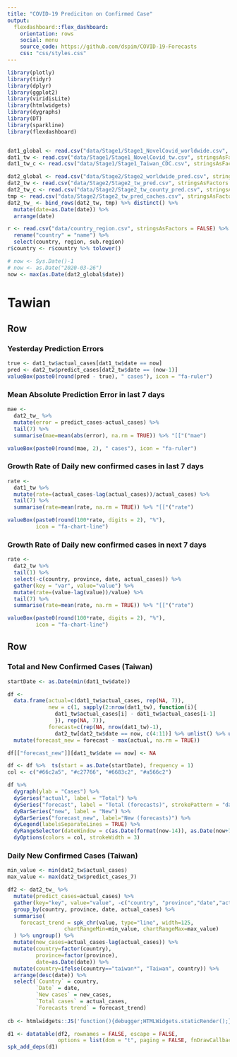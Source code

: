 ```yaml
---
title: "COVID-19 Prediciton on Confirmed Case"
output: 
  flexdashboard::flex_dashboard:
    orientation: rows
    social: menu
    source_code: https://github.com/dspim/COVID-19-Forecasts
    css: "css/styles.css"
---
```

  
```r
library(plotly)
library(tidyr)
library(dplyr)
library(ggplot2)
library(viridisLite)
library(htmlwidgets)
library(dygraphs)
library(DT)
library(sparkline)
library(flexdashboard)


dat1_global <- read.csv("data/Stage1/Stage1_NovelCovid_worldwide.csv", stringsAsFactors = FALSE) 
dat1_tw <- read.csv("data/Stage1/Stage1_NovelCovid_tw.csv", stringsAsFactors = FALSE) 
dat1_tw_c <- read.csv("data/Stage1/Stage1_Taiwan_CDC.csv", stringsAsFactors = FALSE)

dat2_global <- read.csv("data/Stage2/Stage2_worldwide_pred.csv", stringsAsFactors = FALSE) 
dat2_tw <- read.csv("data/Stage2/Stage2_tw_pred.csv", stringsAsFactors = FALSE) 
dat2_tw_c <- read.csv("data/Stage2/Stage2_tw_county_pred.csv", stringsAsFactors = FALSE) 
tmp <- read.csv("data/Stage2/Stage2_tw_pred_caches.csv", stringsAsFactors = FALSE)
dat2_tw_ <- bind_rows(dat2_tw, tmp) %>% distinct() %>% 
  mutate(date=as.Date(date)) %>% 
  arrange(date)

r <- read.csv("data/country_region.csv", stringsAsFactors = FALSE) %>% 
  rename("country" = "name") %>% 
  select(country, region, sub.region)
r$country <- r$country %>% tolower()

# now <- Sys.Date()-1
# now <- as.Date("2020-03-26")
now <- max(as.Date(dat2_global$date))
```

Tawian
=====================================  

Row
-----------------------------------------------------------------

### Yesterday Prediction Errors

```r
true <- dat1_tw$actual_cases[dat1_tw$date == now]
pred <- dat2_tw$predict_cases[dat2_tw$date == (now-1)]
valueBox(paste0(round(pred - true), " cases"), icon = "fa-ruler")
```

### Mean Absolute Prediction Error in last 7 days

```r
mae <- 
  dat2_tw_ %>% 
  mutate(error = predict_cases-actual_cases) %>% 
  tail(7) %>%  
  summarise(mae=mean(abs(error), na.rm = TRUE)) %>% "[["("mae")

valueBox(paste0(round(mae, 2), " cases"), icon = "fa-ruler")
```

### Growth Rate of Daily new confirmed cases in last 7 days

```r
rate <-
  dat1_tw %>% 
  mutate(rate=(actual_cases-lag(actual_cases))/actual_cases) %>% 
  tail(7) %>% 
  summarise(rate=mean(rate, na.rm = TRUE)) %>% "[["("rate")

valueBox(paste0(round(100*rate, digits = 2), "%"), 
         icon = "fa-chart-line")
```

### Growth Rate of Daily new confirmed cases in next 7 days

```r
rate <-
  dat2_tw %>% 
  tail(1) %>% 
  select(-c(country, province, date, actual_cases)) %>% 
  gather(key = "var", value="value") %>% 
  mutate(rate=(value-lag(value))/value) %>% 
  tail(7) %>% 
  summarise(rate=mean(rate, na.rm = TRUE)) %>% "[["("rate")

valueBox(paste0(round(100*rate, digits = 2), "%"), 
         icon = "fa-chart-line")
```



Row
-----------------------------------------------------------------

### Total and New Confirmed Cases (Taiwan) {data-width=600}

```r
startDate <- as.Date(min(dat1_tw$date))

df <- 
  data.frame(actual=c(dat1_tw$actual_cases, rep(NA, 7)),
             new = c(1, sapply(2:nrow(dat1_tw), function(i){
               dat1_tw$actual_cases[i] - dat1_tw$actual_cases[i-1]
               }), rep(NA, 7)),
             forecast=c(rep(NA, nrow(dat1_tw)-1),
               dat2_tw[dat2_tw$date == now, c(4:11)] %>% unlist() %>% unname())) %>%
  mutate(forecast_new = forecast - max(actual, na.rm = TRUE)) 

df[["forecast_new"]][dat1_tw$date == now] <- NA

df <- df %>%  ts(start = as.Date(startDate), frequency = 1)
col <- c("#66c2a5", "#c27766", "#6683c2", "#a566c2")

df %>%
  dygraph(ylab = "Cases") %>% 
  dySeries("actual", label = "Total") %>%
  dySeries("forecast", label = "Total (forecasts)", strokePattern = "dashed") %>% 
  dyBarSeries("new", label = "New") %>% 
  dyBarSeries("forecast_new", label="New (forecasts)") %>% 
  dyLegend(labelsSeparateLines = TRUE) %>% 
  dyRangeSelector(dateWindow = c(as.Date(format(now-14)), as.Date(now+7))) %>% 
  dyOptions(colors = col, strokeWidth = 3) 
```


### Daily New Confirmed Cases (Taiwan) {data-width=400}

```r
min_value <- min(dat2_tw$actual_cases)
max_value <- max(dat2_tw$predict_cases_7)

df2 <- dat2_tw_ %>%
  mutate(predict_cases=actual_cases) %>% 
  gather(key="key", value="value", -c("country", "province","date","actual_cases")) %>% 
  group_by(country, province, date, actual_cases) %>% 
  summarise(
    forecast_trend = spk_chr(value, type="line", width=125,
                  chartRangeMin=min_value, chartRangeMax=max_value)
  ) %>% ungroup() %>% 
  mutate(new_cases=actual_cases-lag(actual_cases)) %>% 
  mutate(country=factor(country), 
         province=factor(province), 
         date=as.Date(date)) %>% 
  mutate(country=ifelse(country=="taiwan*", "Taiwan", country)) %>% 
  arrange(desc(date)) %>% 
  select(`Country` = country, 
         `Date` = date, 
         `New cases` = new_cases, 
         `Total cases` = actual_cases,
         `Forecasts trend` = forecast_trend)
  
cb <- htmlwidgets::JS('function(){debugger;HTMLWidgets.staticRender();}')

d1 <- datatable(df2, rownames = FALSE, escape = FALSE,
                options = list(dom = "t", paging = FALSE, fnDrawCallback=cb))
spk_add_deps(d1)
```
